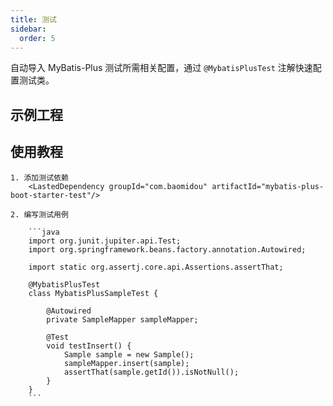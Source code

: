 ```yaml
---
title: 测试
sidebar:
  order: 5
---
```



自动导入 MyBatis-Plus 测试所需相关配置，通过 `@MybatisPlusTest` 注解快速配置测试类。

## 示例工程

<LinkCard
  title="mybatis-plus-boot-starter-test"
  description="MyBatis-Plus 快速测试功能相关源码"
  href="https://github.com/baomidou/mybatis-plus/tree/master/mybatis-plus-boot-starter-test"
/>

## 使用教程


<Steps>

    1. 添加测试依赖
        <LastedDependency groupId="com.baomidou" artifactId="mybatis-plus-boot-starter-test"/>

    2. 编写测试用例

        ```java
        import org.junit.jupiter.api.Test;
        import org.springframework.beans.factory.annotation.Autowired;

        import static org.assertj.core.api.Assertions.assertThat;

        @MybatisPlusTest
        class MybatisPlusSampleTest {

            @Autowired
            private SampleMapper sampleMapper;

            @Test
            void testInsert() {
                Sample sample = new Sample();
                sampleMapper.insert(sample);
                assertThat(sample.getId()).isNotNull();
            }
        }
        ```

</Steps>
